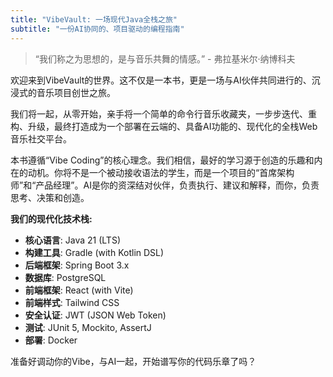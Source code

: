 ```yaml
---
title: "VibeVault: 一场现代Java全栈之旅"
subtitle: "一份AI协同的、项目驱动的编程指南"
---
```


> "我们称之为思想的，是与音乐共舞的情感。" - 弗拉基米尔·纳博科夫

欢迎来到VibeVault的世界。这不仅是一本书，更是一场与AI伙伴共同进行的、沉浸式的音乐项目创世之旅。

我们将一起，从零开始，亲手将一个简单的命令行音乐收藏夹，一步步迭代、重构、升级，最终打造成为一个部署在云端的、具备AI功能的、现代化的全栈Web音乐社交平台。

::: {.callout-note title="本书的哲学：Vibe驱动，AI协同"}
本书遵循“Vibe Coding”的核心理念。我们相信，最好的学习源于创造的乐趣和内在的动机。你将不是一个被动接收语法的学生，而是一个项目的“首席架构师”和“产品经理”。AI是你的资深结对伙伴，负责执行、建议和解释，而你，负责思考、决策和创造。
:::

**我们的现代化技术栈:**

*   **核心语言**: Java 21 (LTS)
*   **构建工具**: Gradle (with Kotlin DSL)
*   **后端框架**: Spring Boot 3.x
*   **数据库**: PostgreSQL
*   **前端框架**: React (with Vite)
*   **前端样式**: Tailwind CSS
*   **安全认证**: JWT (JSON Web Token)
*   **测试**: JUnit 5, Mockito, AssertJ
*   **部署**: Docker

准备好调动你的Vibe，与AI一起，开始谱写你的代码乐章了吗？